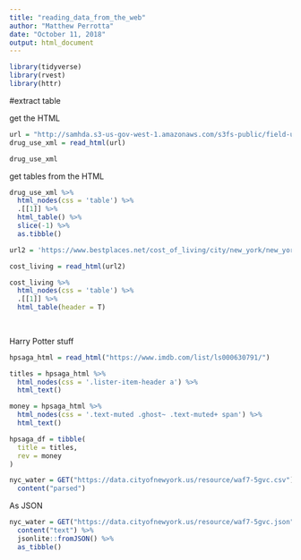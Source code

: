 ```yaml
---
title: "reading_data_from_the_web"
author: "Matthew Perrotta"
date: "October 11, 2018"
output: html_document
---
```


```r
library(tidyverse)
library(rvest)
library(httr)
```

#extract table

get the HTML

```r
url = "http://samhda.s3-us-gov-west-1.amazonaws.com/s3fs-public/field-uploads/2k15StateFiles/NSDUHsaeShortTermCHG2015.htm"
drug_use_xml = read_html(url)

drug_use_xml
```

get tables from the HTML

```r
drug_use_xml %>% 
  html_nodes(css = 'table') %>% 
  .[[1]] %>% 
  html_table() %>% 
  slice(-1) %>% 
  as.tibble()
```

```r
url2 = 'https://www.bestplaces.net/cost_of_living/city/new_york/new_york'

cost_living = read_html(url2)

cost_living %>% 
  html_nodes(css = 'table') %>% 
  .[[1]] %>% 
  html_table(header = T)
  
  
```

Harry Potter stuff

```r
hpsaga_html = read_html("https://www.imdb.com/list/ls000630791/")

titles = hpsaga_html %>% 
  html_nodes(css = '.lister-item-header a') %>% 
  html_text()

money = hpsaga_html %>% 
  html_nodes(css = '.text-muted .ghost~ .text-muted+ span') %>% 
  html_text()

hpsaga_df = tibble(
  title = titles,
  rev = money
)
```


```r
nyc_water = GET("https://data.cityofnewyork.us/resource/waf7-5gvc.csv") %>% 
  content("parsed")
```
As JSON

```r
nyc_water = GET("https://data.cityofnewyork.us/resource/waf7-5gvc.json") %>% 
  content("text") %>%
  jsonlite::fromJSON() %>%
  as_tibble()
```

